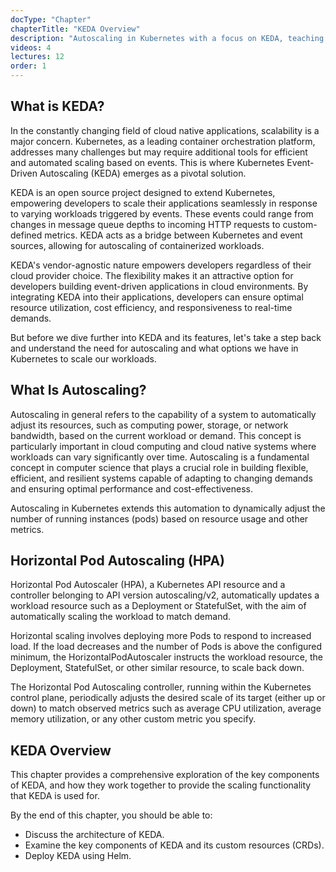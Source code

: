 ```yaml
---
docType: "Chapter"
chapterTitle: "KEDA Overview"
description: "Autoscaling in Kubernetes with a focus on KEDA, teaching its architecture, operation, and the use of scalers. You’ll also learn how to deploy and manage KEDA."
videos: 4
lectures: 12
order: 1
---
```



<ChapterStyle>

<h2 class="chapter-sub-heading">What is KEDA?</h2>

In the constantly changing field of cloud native applications, scalability is a major concern. Kubernetes, as a leading container orchestration platform, addresses many challenges but may require additional tools for efficient and automated scaling based on events. This is where Kubernetes Event-Driven Autoscaling (KEDA) emerges as a pivotal solution.

KEDA is an open source project designed to extend Kubernetes, empowering developers to scale their applications seamlessly in response to varying workloads triggered by events. These events could range from changes in message queue depths to incoming HTTP requests to custom-defined metrics. KEDA acts as a bridge between Kubernetes and event sources, allowing for autoscaling of containerized workloads.

KEDA's vendor-agnostic nature empowers developers regardless of their cloud provider choice. The flexibility makes it an attractive option for developers building event-driven applications in cloud environments. By integrating KEDA into their applications, developers can ensure optimal resource utilization, cost efficiency, and responsiveness to real-time demands.

But before we dive further into KEDA and its features, let's take a step back and understand the need for autoscaling and what options we have in Kubernetes to scale our workloads.


<h2 class="chapter-sub-heading">What Is Autoscaling?</h2>

Autoscaling in general refers to the capability of a system to automatically adjust its resources, such as computing power, storage, or network bandwidth, based on the current workload or demand. This concept is particularly important in cloud computing and cloud native systems where workloads can vary significantly over time. Autoscaling is a fundamental concept in computer science that plays a crucial role in building flexible, efficient, and resilient systems capable of adapting to changing demands and ensuring optimal performance and cost-effectiveness.

Autoscaling in Kubernetes extends this automation to dynamically adjust the number of running instances (pods) based on resource usage and other metrics.


<h2 class="chapter-sub-heading">Horizontal Pod Autoscaling (HPA)</h2>

Horizontal Pod Autoscaler (HPA), a Kubernetes API resource and a controller belonging to API version autoscaling/v2, automatically updates a workload resource such as a Deployment or StatefulSet, with the aim of automatically scaling the workload to match demand.

Horizontal scaling involves deploying more Pods to respond to increased load. If the load decreases and the number of Pods is above the configured minimum, the HorizontalPodAutoscaler instructs the workload resource, the Deployment, StatefulSet, or other similar resource, to scale back down.

The Horizontal Pod Autoscaling controller, running within the Kubernetes control plane, periodically adjusts the desired scale of its target (either up or down) to match observed metrics such as average CPU utilization, average memory utilization, or any other custom metric you specify.

<h2 class="chapter-sub-heading">KEDA Overview</h2>

This chapter provides a comprehensive exploration of the key components of KEDA, and how they work together to provide the scaling functionality that KEDA is used for.

By the end of this chapter, you should be able to:

- Discuss the architecture of KEDA.
- Examine the key components of KEDA and its custom resources (CRDs).
- Deploy KEDA using Helm.

</ChapterStyle>

